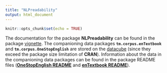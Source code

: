 ```yaml
---
title: "NLPreadability"
output: html_document
---
```


```r
knitr::opts_chunk$set(echo = TRUE)
```

The documentation for the package **NLPreadability** can be found in 
the package [vignette](vignettes/NLPreadability.pdf).
The companioning data packages **`tm.corpus.enTextbook`** and **`tm.corpus.OneStopEnglish`**
are stored on the [datacube](https://datacube.wu.ac.at/) (since they exceed the package size 
limitation of **CRAN**).
Information about the data in the companioning data packages can be found in the package 
README files 
([**OneStopEnglish README**](vignettes/ose_README.html) and 
[**enTextbook README**](vignettes/entb_README.html)).

